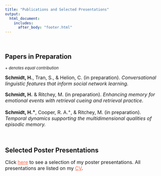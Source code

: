 ```yaml
---
title: "Publications and Selected Presentations"
output:
  html_document:
    includes:
      after_body: "footer.html"
---
```


<br>

## Papers in Preparation
<font size="2">
+ *denotes equal contribution*
</font>

<font size="3.5">
**Schmidt, H.**, Tran, S., & Helion, C. (in preparation). *Conversational linguistic features that inform social network learning.* 

**Schmidt, H.** & Ritchey, M. (in preparation). *Enhancing memory for emotional events with retrieval cueing and retrieval practice.*

**Schmidt, H.^+^**, Cooper, R. A.^+^, & Ritchey, M. (in preparation). *Temporal dynamics supporting the multidimensional qualities of episodic memory.*

</font>
<br>

## Selected Poster Presentations 
<font size="3.5">

Click [here](selected-posters.html){target="_blank" style="color:Tomato"} to see a selection of my poster presentations. All presentations are listed on my [CV](files/SchmidtCV-Website.pdf){target="_blank" style="color:Tomato"}.

</font>
